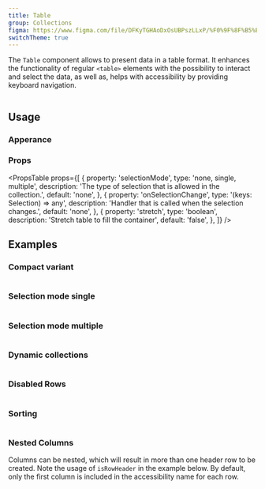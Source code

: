 ```yaml
---
title: Table
group: Collections
figma: https://www.figma.com/file/DFKyTGHAoDxOsUBPszLLxP/%F0%9F%8F%B5%EF%B8%8FMarigold?node-id=2387%3A1928
switchTheme: true
---
```


The `Table` component allows to present data in a table format. It enhances the functionality of regular `<table>` elements with the possibility to interact and select the data, as well as, helps with accessibility by providing keyboard navigation.

```tsx preview file=components/Table/table-basic.demo.tsx

```

## Usage

### Apperance

<ApperanceTable component={title} />

### Props

<PropsTable
  props={[
    {
      property: 'selectionMode',
      type: 'none, single, multiple',
      description: 'The type of selection that is allowed in the collection.',
      default: 'none',
    },
    {
      property: 'onSelectionChange',
      type: '(keys: Selection) => any',
      description: 'Handler that is called when the selection changes.',
      default: 'none',
    },
    {
      property: 'stretch',
      type: 'boolean',
      description: 'Stretch table to fill the container',
      default: 'false',
    },
  ]}
/>

## Examples

### Compact variant

```tsx preview file=components/Table/table-compact.demo.tsx

```

### Selection mode single

```tsx preview file=components/Table/table-single-mode.demo.tsx

```

### Selection mode multiple

```tsx preview file=components/Table/table-multi-mode.demo.tsx

```

### Dynamic collections

```tsx preview file=components/Table/table-dynamic.demo.tsx

```

### Disabled Rows

```tsx preview file=components/Table/table-disabled.demo.tsx

```

### Sorting

```tsx preview file=components/Table/table-sorting.demo.tsx

```

### Nested Columns

Columns can be nested, which will result in more than one header row to be created. Note the usage of `isRowHeader` in the example below. By default, only the first column is included in the accessibility name for each row.

```tsx preview file=components/Table/table-nested.demo.tsx

```

